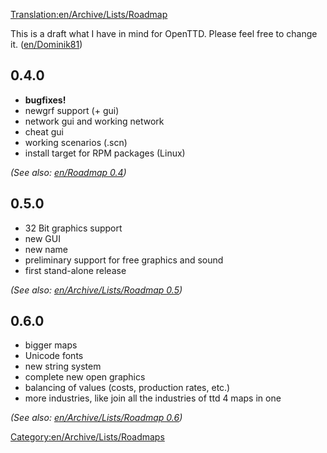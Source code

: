 [[Translation:en/Archive/Lists/Roadmap]]
[[Category:en/Archive/Lists/Roadmaps]]

This is a draft what I have in mind for OpenTTD. Please feel free to change it. ([[en/Dominik81]])

==0.4.0==
*'''bugfixes!'''
*newgrf support (+ gui)
*network gui and working network
*cheat gui
*working scenarios (.scn)
*install target for RPM packages (Linux)
''(See also: [[en/Roadmap 0.4]])''

==0.5.0==
*32 Bit graphics support
*new GUI
*new name
*preliminary support for free graphics and sound
*first stand-alone release
''(See also: [[en/Archive/Lists/Roadmap 0.5]])''

==0.6.0==
*bigger maps
*Unicode fonts
*new string system
*complete new open graphics
*balancing of values (costs, production rates, etc.)
*more industries, like join all the industries of ttd 4 maps in one
''(See also: [[en/Archive/Lists/Roadmap 0.6]])''